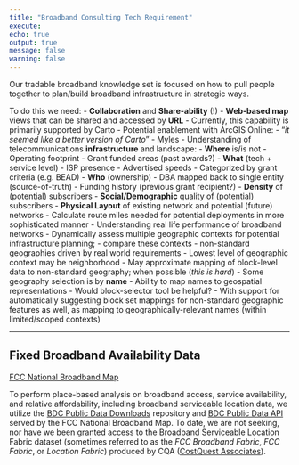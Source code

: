 ```yaml
---
title: "Broadband Consulting Tech Requirement"
execute:
echo: true
output: true
message: false
warning: false
---
```


Our tradable broadband knowledge set is focused on how to pull people together to plan/build broadband infrastructure in strategic ways.

To do this we need:
  - **Collaboration** and **Share-ability** (!)
      - **Web-based map** views that can be shared and accessed by **URL**
        - Currently, this capability is primarily supported by Carto
        - Potential enablement with ArcGIS Online:
          - “_it seemed like a better version of Carto_” - Myles
  - Understanding of telecommunications **infrastructure** and landscape:
      - **Where** is/is not
         - Operating footprint
         - Grant funded areas (past awards?)
      - **What** (tech + service level)
        - ISP presence
        - Advertised speeds
          - Categorized by grant criteria (e.g. BEAD)
      - **Who** (ownership)
        - DBA mapped back to single entity (source-of-truth)
        - Funding history (previous grant recipient?)
      - **Density** of (potential) subscribers
      - **Social/Demographic** quality of (potential) subscribers
      - **Physical Layout** of existing network and potential (future) networks
          - Calculate route miles needed for potential deployments in more sophisticated manner
  - Understanding real life performance of broadband networks
  - Dynamically assess multiple geographic contexts for potential infrastructure planning;
      - compare these contexts
      - non-standard geographies driven by real world requirements
  - Lowest level of geographic context may be neighborhood
  - May approximate mapping of block-level data to non-standard geography; when possible (_this is hard_)
  - Some geography selection is by **name**
      - Ability to map names to geospatial representations
  - Would block-selector tool be helpful?
      - With support for automatically suggesting block set mappings for non-standard geographic features as well, as mapping to geographically-relevant names (within limited/scoped contexts)

<hr />

## Fixed Broadband Availability Data
[FCC National Broadband Map](https://broadbandmap.fcc.gov/data-download/nationwide-data)

To perform place-based analysis on broadband access, service availability, and relative affordability, including broadband serviceable location data, we utilize the [BDC Public Data Downloads](https://broadbandmap.fcc.gov/data-download/nationwide-data) repository and [BDC Public Data API](https://us-fcc.box.com/v/bdc-public-data-api-spec) served by the FCC National Broadband Map. To date, we are not seeking, nor have we been granted access to the Broadband Serviceable Location Fabric dataset (sometimes referred to as the _FCC Broadband Fabric_, _FCC Fabric_, or _Location Fabric_) produced by CQA ([CostQuest Associates](https://www.costquest.com/)).

